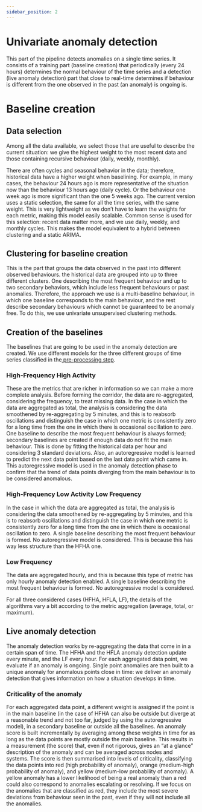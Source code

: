 ```yaml
---
sidebar_position: 2
---
```


# Univariate anomaly detection

This part of the pipeline detects anomalies on a single time series. It consists of a training part (baseline creation) that periodically (every 24 hours) determines the normal behaviour of the time series and a detection (live anomaly detection) part that close to real-time determines if behaviour is different from the one observed in the past (an anomaly) is ongoing is.


# Baseline creation


## Data selection

Among all the data available, we select those that are useful to describe the current situation: we give the highest weight to the most recent data and those containing recursive behaviour (daily, weekly, monthly).

There are often cycles and seasonal behavior in the data; therefore, historical data have a higher weight when baselining. For example, in many cases, the behaviour 24 hours ago is more representative of the situation now than the behaviour 13 hours ago (daily cycle). Or the behaviour one week ago is more significant than the one 5 weeks ago. The current version uses a static selection, the same for all the time series, with the same weight. This is very lightweight as we don’t have to learn the weights for each metric, making this model easily scalable. Common sense is used for this selection: recent data matter more, and we use daily, weekly, and monthly cycles. This makes the model equivalent to a hybrid between clustering and a static ARIMA.


## Clustering for baseline creation

This is the part that groups the data observed in the past into different observed behaviours. the historical data are grouped into up to three different clusters. One describing the most frequent behaviour and up to two secondary behaviors, which include less frequent behaviours or past anomalies. Therefore, the approach we use is a multi-baseline behaviour, in which one baseline corresponds to the main behaviour, and the rest describe secondary behaviours which cannot be guaranteed to be anomaly free. To do this, we use univariate unsupervised clustering methods.


## Creation of the baselines

The baselines that are going to be used in the anomaly detection are created. We use different models for the three different groups of time series classified in the[ pre-processing step](https://customer.support.eyer.ai/plugins/servlet/servicedesk/customer/confluence/shim/spaces/EKB/pages/9043994).


### **High-Frequency High Activity**

These are the metrics that are richer in information so we can make a more complete analysis. Before forming the corridor, the data are re-aggregated, considering the frequency, to treat missing data. In the case in which the data are aggregated as total, the analysis is considering the data smoothened by re-aggregating by 5 minutes, and this is to reabsorb oscillations and distinguish the case in which one metric is consistently zero for a long time from the one in which there is occasional oscillation to zero. One baseline to describe the most frequent behaviour is always formed; secondary baselines are created if enough data do not fit the main behaviour. This is done by fitting the historical data per hour and considering 3 standard deviations. Also, an autoregressive model is learned to predict the next data point based on the last data point which came in. This autoregressive model is used in the anomaly detection phase to confirm that the trend of data points diverging from the main behaviour is to be considered anomalous.


### **High-Frequency Low Activity Low Frequency**

In the case in which the data are aggregated as total, the analysis is considering the data smoothened by re-aggregating by 5 minutes, and this is to reabsorb oscillations and distinguish the case in which one metric is consistently zero for a long time from the one in which there is occasional oscillation to zero. A single baseline describing the most frequent behaviour is formed.  No autoregressive model is considered. This is because this has way less structure than the HFHA one.


### **Low Frequency**

The data are aggregated hourly, and this is because this type of metric has only hourly anomaly detection enabled. A single baseline describing the most frequent behaviour is formed.  No autoregressive model is considered.

For all three considered cases (HFHA, HFLA, LF), the details of the algorithms vary a bit according to the metric aggregation (average, total, or maximum).


## Live anomaly detection

The anomaly detection works by re-aggregating the data that come in in a certain span of time. The HFHA and the HFLA anomaly detection update every minute, and the LF every hour. For each aggregated data point, we evaluate if an anomaly is ongoing. Single point anomalies are then built to a unique anomaly for anomalous points close in time: we deliver an anomaly detection that gives information on how a situation develops in time.


### **Criticality of the anomaly**

For each aggregated data point, a different weight is assigned if the point is in the main baseline (in the case of HFHA can also be outside but diverge at a reasonable trend and not too far, judged by using the autoregressive model), in a secondary baseline or outside all the baselines. An anomaly score is built incrementally by averaging among these weights in time for as long as the data points are mostly outside the main baseline. This results in a measurement (the score) that, even if not rigorous, gives an “at a glance” description of the anomaly and can be averaged across nodes and systems. The score is then summarised into levels of criticality, classifying the data points into red (high probability of anomaly), orange (medium-high probability of anomaly), and yellow (medium-low probability of anomaly).  A yellow anomaly has a lower likelihood of being a real anomaly than a red could also correspond to anomalies escalating or resolving.  If we focus on the anomalies that are classified as red, they include the most severe deviations from behaviour seen in the past, even if they will not include all the anomalies.

